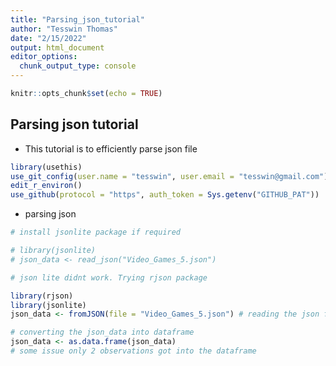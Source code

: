 ```yaml
---
title: "Parsing_json_tutorial"
author: "Tesswin Thomas"
date: "2/15/2022"
output: html_document
editor_options: 
  chunk_output_type: console
---
```


```r
knitr::opts_chunk$set(echo = TRUE)
```

## Parsing json tutorial 

- This tutorial is to efficiently parse json file 

```r
library(usethis)
use_git_config(user.name = "tesswin", user.email = "tesswin@gmail.com")
edit_r_environ()
use_github(protocol = "https", auth_token = Sys.getenv("GITHUB_PAT"))
```

- parsing json 

```r
# install jsonlite package if required 

# library(jsonlite)
# json_data <- read_json("Video_Games_5.json")

# json lite didnt work. Trying rjson package 

library(rjson)
library(jsonlite)
json_data <- fromJSON(file = "Video_Games_5.json") # reading the json file 

# converting the json_data into dataframe 
json_data <- as.data.frame(json_data)
# some issue only 2 observations got into the dataframe 



```